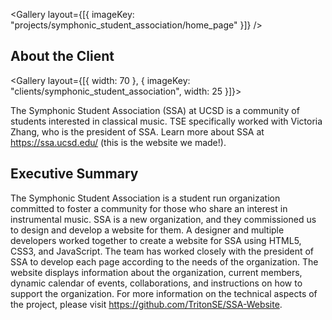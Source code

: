 
<Gallery layout={[{ imageKey: "projects/symphonic_student_association/home_page" }]} />

## About the Client

<Gallery layout={[{ width: 70 }, { imageKey: "clients/symphonic_student_association", width: 25 }]}>

The Symphonic Student Association (SSA) at UCSD is a community of students interested in classical music. TSE specifically worked with Victoria Zhang, who is the president of SSA. Learn more about SSA at https://ssa.ucsd.edu/ (this is the website we made!).

</Gallery>

## Executive Summary

The Symphonic Student Association is a student run organization committed to foster a community for those who share an interest in instrumental music. SSA is a new organization, and they commissioned us to design and develop a website for them. A designer and multiple developers worked together to create a website for SSA using HTML5, CSS3, and JavaScript. The team has worked closely with the president of SSA to develop each page according to the needs of the organization. The website displays information about the organization, current members, dynamic calendar of events, collaborations, and instructions on how to support the organization. For more information on the technical aspects of the project, please visit https://github.com/TritonSE/SSA-Website.
